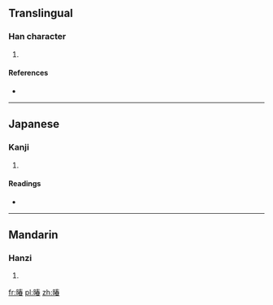 ==Translingual==

===Han character===
{{Han char|rn=72|rad=日|as=09|sn=13|four=6506<sub>8</sub>|canj=日手大日 (AQKA)}}

# {{defn|Han|sort=日09}}

====References====
* {{Han ref|kx=0498.311|dkj=14071|hdz=21522.170|uh=6699|ud=26265|bh=DDC5|bd=56773}}

----

==Japanese==

===Kanji===
{{ja-kanji|grade=|rs=日09}}

# {{defn|lang=ja|sort=日09}}

====Readings====
* {{ja-readings|on=[[しゅん]] (shun)|kun=}}

----

==Mandarin==

===Hanzi===
{{cmn-hanzi|pin=[[chūn]] ([[chun1]])|wg=ch'un<sup>1</sup>}}

# {{defn|lang=cmn|sort=日09}}

[[fr:暙]]
[[pl:暙]]
[[zh:暙]]